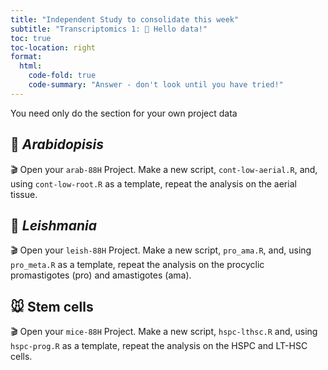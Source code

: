 ```yaml
---
title: "Independent Study to consolidate this week"
subtitle: "Transcriptomics 1: 👋 Hello data!"
toc: true
toc-location: right
format:
  html:
    code-fold: true
    code-summary: "Answer - don't look until you have tried!"
---
```


You need only do the section for your own project data

## 🎄 *Arabidopisis*

🎬 Open your `arab-88H` Project. Make a new script, `cont-low-aerial.R`,
and, using `cont-low-root.R` as a template, repeat the analysis on the
aerial tissue.

## 💉 *Leishmania*

🎬 Open your `leish-88H` Project. Make a new script, `pro_ama.R`, and,
using `pro_meta.R` as a template, repeat the analysis on the procyclic
promastigotes (pro) and amastigotes (ama).

## 🐭 Stem cells

🎬 Open your `mice-88H` Project. Make a new script, `hspc-lthsc.R` and,
using `hspc-prog.R` as a template, repeat the analysis on the HSPC and
LT-HSC cells.
